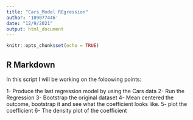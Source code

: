 ```yaml
---
title: "Cars_Model REgression"
author: '109077446'
date: "12/9/2021"
output: html_document
---
```


```r
knitr::opts_chunk$set(echo = TRUE)
```

## R Markdown

In this script I will be working on the foloowing points: 

 1- Produce the last regression model by using the Cars data 
 2- Run the Regression
 3- Bootstrap the original dataset
 4- Mean centered the outcome, bootstrap it and see what the coefficient looks like.
 5- plot the coefficient 
 6- The density plot of the coefficient